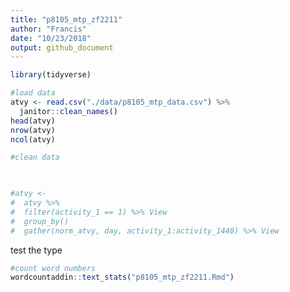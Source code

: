 ```yaml
---
title: "p8105_mtp_zf2211"
author: "Francis"
date: "10/23/2018"
output: github_document
---
```


```r
library(tidyverse)
```

```r
#load data
atvy <- read.csv("./data/p8105_mtp_data.csv") %>% 
  janitor::clean_names()
head(atvy)
nrow(atvy)
ncol(atvy)
```
```r
#clean data

  

#atvy <- 
#  atvy %>%
#  filter(activity_1 == 1) %>% View
#  group_by()
#  gather(norm_atvy, day, activity_1:activity_1440) %>% View
```

test the type
```r
#count word numbers
wordcountaddin::text_stats("p8105_mtp_zf2211.Rmd")
```

